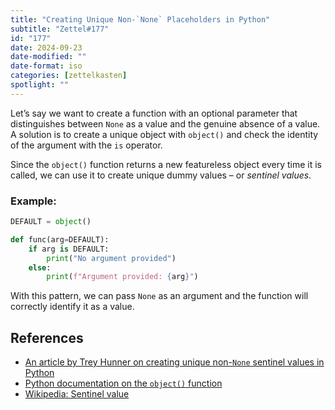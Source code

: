 ```yaml
---
title: "Creating Unique Non-`None` Placeholders in Python"
subtitle: "Zettel#177"
id: "177"
date: 2024-09-23
date-modified: ""
date-format: iso
categories: [zettelkasten]
spotlight: ""
---
```

Let's say we want to create a function with an optional parameter that distinguishes between `None` as a value and the genuine absence of a value. A solution is to create a unique object with `object()` and check the identity of the argument with the `is` operator.

Since the `object()` function returns a new featureless object every time it is called, we can use it to create unique dummy values – or *sentinel values*.

### Example:

```python
DEFAULT = object()

def func(arg=DEFAULT):
    if arg is DEFAULT:
        print("No argument provided")
    else:
        print(f"Argument provided: {arg}")
```    

With this pattern, we can pass `None` as an argument and the function will correctly identify it as a value. 

## References

* [An article by Trey Hunner on creating unique non-`None` sentinel values in Python](https://treyhunner.com/2019/03/unique-and-sentinel-values-in-python/#Creating_unique_non-None_placeholders:_why_object%28%29%3f)
* [Python documentation on the `object()` function](https://docs.python.org/3/library/functions.html#object)
* [Wikipedia: Sentinel value](https://en.wikipedia.org/wiki/Sentinel_value)
